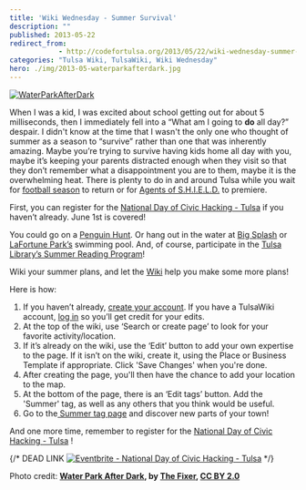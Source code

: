 ```yaml
---
title: 'Wiki Wednesday - Summer Survival'
description: ""
published: 2013-05-22
redirect_from:
            - http://codefortulsa.org/2013/05/22/wiki-wednesday-summer-survival/
categories: "Tulsa Wiki, TulsaWiki, Wiki Wednesday"
hero: ./img/2013-05-waterparkafterdark.jpg
---
```

[![WaterParkAfterDark](./img/2013-05-waterparkafterdark.jpg)](http://codefortulsa.files.wordpress.com/2013/05/waterparkafterdark.jpg)

When I was a kid, I was excited about school getting out for about 5 milliseconds, then I immediately fell into a “What am I going to **do** all day?” despair. I didn't know at the time that I wasn't the only one who thought of summer as a season to “survive” rather than one that was inherently amazing. Maybe you’re trying to survive having kids home all day with you, maybe it’s keeping your parents distracted enough when they visit so that they don’t remember what a disappointment you are to them, maybe it is the overwhelming heat. There is plenty to do in and around Tulsa while you wait for [football season](http://www.soonersports.com/sports/m-footbl/spec-rel/112012aaa.html) to return or for [Agents of S.H.I.E.L.D.](http://shieldtv.net/) to premiere.


First, you can register for the [National Day of Civic Hacking - Tulsa](http://ndochtulsa.eventbrite.com/) if you haven’t already. June 1st is covered!

You could go on a [Penguin Hunt](http://codefortulsa.org/2013/05/15/ww-penguin-hunt/). Or hang out in the water at [Big Splash](http://www.tulsawiki.org/Big_Splash) or [LaFortune Park’s](http://www.tulsawiki.org/LaFortune_Park) swimming pool. And, of course, participate in the [Tulsa Library’s Summer Reading Program](http://kids.tulsalibrary.org/whatshappening/events/10_summer-reading.php)!

Wiki your summer plans, and let the [Wiki](http://www.tulsawiki.org/) help you make some more plans!

Here is how:

1. If you haven’t already, [create your account](http://www.tulsawiki.org/Users/register/). If you have a TulsaWiki account, [log in](http://www.tulsawiki.org/Users/login/) so you’ll get credit for your edits.
2. At the top of the wiki, use ‘Search or create page’ to look for your favorite activity/location.
3. If it’s already on the wiki, use the ‘Edit’ button to add your own expertise to the page. If it isn’t on the wiki, create it, using the Place or Business Template if appropriate. Click 'Save Changes' when you're done.
4. After creating the page, you'll then have the chance to add your location to the map.
5. At the bottom of the page, there is an ‘Edit tags’ button. Add the 'Summer' tag, as well as any others that you think would be useful.
6. Go to the[ Summer tag page](http://www.tulsawiki.org/tags/summer) and discover new parts of your town!

And one more time, remember to register for the [National Day of Civic Hacking - Tulsa](http://ndochtulsa.eventbrite.com/) !

{/* DEAD LINK [![Eventbrite - National Day of Civic Hacking - Tulsa](http://www.eventbrite.com/custombutton?eid=5860692489)](http://www.eventbrite.com/event/5860692489?ref=ebtnebregn) */}

Photo credit: **[Water Park After Dark](http://www.flickr.com/photos/fixersphotos/7842830410/ "Water Park After Dark"), by [The Fixer](http://www.flickr.com/photos/fixersphotos/ "The Fixer"), [CC BY 2.0](http://creativecommons.org/licenses/by/2.0/deed.en)**
